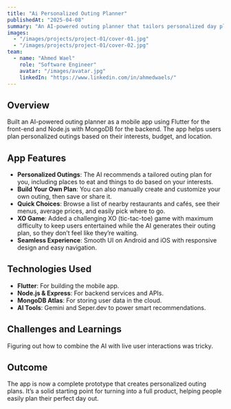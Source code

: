 ```yaml
---
title: "Ai Personalized Outing Planner"
publishedAt: "2025-04-08"
summary: "An AI-powered outing planner that tailors personalized day plans based on user preferences like food, activities, budget, and weather. It suggests optimized itineraries with venues, timings, and routes for a seamless experience."
images:
  - "/images/projects/project-01/cover-01.jpg"
  - "/images/projects/project-01/cover-02.jpg"
team:
  - name: "Ahmed Wael"
    role: "Software Engineer"
    avatar: "/images/avatar.jpg"
    linkedIn: "https://www.linkedin.com/in/ahmedwaels/"
---
```


## Overview

Built an AI-powered outing planner as a mobile app using Flutter for the front-end and Node.js with MongoDB for the backend. The app helps users plan personalized outings based on their interests, budget, and location.
## App Features

- **Personalized Outings**: The AI recommends a tailored outing plan for you, including places to eat and things to do based on your interests.
- **Build Your Own Plan**: You can also manually create and customize your own outing, then save or share it.
- **Quick Choices**: Browse a list of nearby restaurants and cafés, see their menus, average prices, and easily pick where to go.
- **XO Game**: Added a challenging XO (tic-tac-toe) game with maximum difficulty to keep users entertained while the AI generates their outing plan, so they don’t feel like they’re waiting.
- **Seamless Experience**: Smooth UI on Android and iOS with responsive design and easy navigation.


## Technologies Used

- **Flutter**: For building the mobile app.
- **Node.js & Express**: For backend services and APIs.
- **MongoDB Atlas**: For storing user data in the cloud.
- **AI Tools**: Gemini and Seper.dev to power smart recommendations.

## Challenges and Learnings

Figuring out how to combine the AI with live user interactions was tricky.
## Outcome

The app is now a complete prototype that creates personalized outing plans. It’s a solid starting point for turning into a full product, helping people easily plan their perfect day out.

